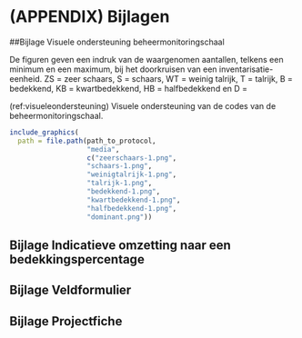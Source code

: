 # (APPENDIX) Bijlagen {.unnumbered}

##Bijlage Visuele ondersteuning beheermonitoringschaal

De figuren geven een indruk van de waargenomen aantallen, telkens een minimum en een maximum, bij het doorkruisen van een inventarisatie-eenheid.
ZS = zeer schaars, S = schaars, WT = weinig talrijk, T = talrijk, B = bedekkend, KB = kwartbedekkend, HB = halfbedekkend en D =

(ref:visueleondersteuning) Visuele ondersteuning van de codes van de beheermonitoringschaal.

```r
include_graphics(
  path = file.path(path_to_protocol,
                   "media",
                   c("zeerschaars-1.png", 
                   "schaars-1.png", 
                   "weinigtalrijk-1.png",
                   "talrijk-1.png",
                   "bedekkend-1.png",
                   "kwartbedekkend-1.png",
                   "halfbedekkend-1.png",
                   "dominant.png"))
```

## Bijlage Indicatieve omzetting naar een bedekkingspercentage

## Bijlage Veldformulier

## Bijlage Projectfiche

